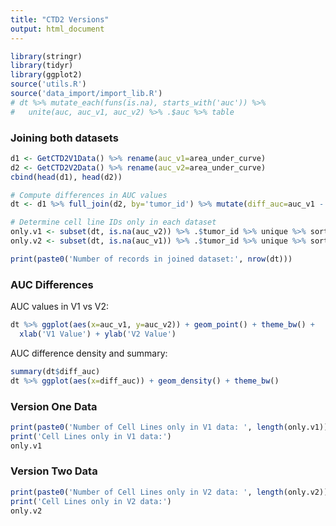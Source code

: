 ```yaml
---
title: "CTD2 Versions"
output: html_document
---
```


```r
library(stringr)
library(tidyr)
library(ggplot2)
source('utils.R')
source('data_import/import_lib.R')
# dt %>% mutate_each(funs(is.na), starts_with('auc')) %>% 
#   unite(auc, auc_v1, auc_v2) %>% .$auc %>% table
```

### Joining both datasets

```r
d1 <- GetCTD2V1Data() %>% rename(auc_v1=area_under_curve) 
d2 <- GetCTD2V2Data() %>% rename(auc_v2=area_under_curve)
cbind(head(d1), head(d2))
```

```r
# Compute differences in AUC values
dt <- d1 %>% full_join(d2, by='tumor_id') %>% mutate(diff_auc=auc_v1 - auc_v2)

# Determine cell line IDs only in each dataset
only.v1 <- subset(dt, is.na(auc_v2)) %>% .$tumor_id %>% unique %>% sort
only.v2 <- subset(dt, is.na(auc_v1)) %>% .$tumor_id %>% unique %>% sort

print(paste0('Number of records in joined dataset:', nrow(dt)))
```

### AUC Differences

AUC values in V1 vs V2:
```r
dt %>% ggplot(aes(x=auc_v1, y=auc_v2)) + geom_point() + theme_bw() + 
  xlab('V1 Value') + ylab('V2 Value')
```

AUC difference density and summary:
```r
summary(dt$diff_auc)
dt %>% ggplot(aes(x=diff_auc)) + geom_density() + theme_bw()
```

### Version One Data

```r
print(paste0('Number of Cell Lines only in V1 data: ', length(only.v1)))
print('Cell Lines only in V1 data:')
only.v1
```

### Version Two Data

```r
print(paste0('Number of Cell Lines only in V2 data: ', length(only.v2)))
print('Cell Lines only in V2 data:')
only.v2
```

